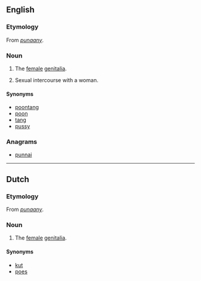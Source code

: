 ==English==

===Etymology===
From {{etyl|jam|en}} ''[[punaany]]''.

===Noun===
{{en-noun}}

# {{context|slang}} The [[female]] [[genitalia]].
# Sexual intercourse with a woman.

====Synonyms====
* [[poontang]]
* [[poon]]
* [[tang]]
* [[pussy]]

===Anagrams===
* [[punnai#English|punnai]]

----

==Dutch==

===Etymology===
From {{etyl|jam|nl}} ''[[punaany]]''.

===Noun===
{{nl-noun|g}}

# {{context|slang|lang=nl}} The [[female]] [[genitalia]].

====Synonyms====
* [[kut]]
* [[poes]]
